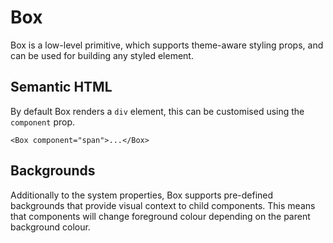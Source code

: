 
<Meta of={Stories} />

# Box

Box is a low-level primitive, which supports theme-aware styling props, and can
be used for building any styled element.

## Semantic HTML

By default Box renders a `div` element, this can be customised using the
`component` prop.

```tsx
<Box component="span">...</Box>
```

## Backgrounds

Additionally to the system properties, Box supports pre-defined backgrounds
that provide visual context to child components. This means that components
will change foreground colour depending on the parent background colour.

<Canvas>
  <Story name="Backgrounds" />
</Canvas>
